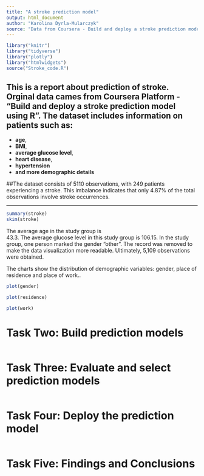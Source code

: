 ```yaml
---
title: "A stroke prediction model"
output: html_document
author: "Karolina Dyrla-Mularczyk"
source: "Data from Coursera - Build and deploy a stroke prediction model using R"
---
```

```r
library("knitr")
library("tidyverse")
library("plotly")
library("htmlwidgets")
source("Stroke_code.R")
```

## This is a report about prediction of stroke. Orginal data cames from Coursera Platform - "Build and deploy a stroke prediction model using R". The dataset includes information on patients such as:

- __age__,
- __BMI__,
- __average glucose level__,
- __heart disease__,
- __hypertension__
- __and more demographic details__

##The dataset consists of 5110 observations, with 249 patients experiencing a stroke. This imbalance indicates that only 4.87% of the total observations involve stroke occurrences.

***


```r
summary(stroke)
skim(stroke)
```

The average age in the study group is  
43.3. 
The average glucose level in this study group is 
106.15.
In the study group, one person marked the gender "other". The record was removed to make the data visualization more readable. Ultimately, 5,109 observations were obtained.

The charts show the distribution of demographic variables: gender, place of residence and place of work..

```r
plot(gender)
```

```r
plot(residence)
```

```r
plot(work)
```

# Task Two: Build prediction models

```r

```




# Task Three: Evaluate and select prediction models

```r

```



# Task Four: Deploy the prediction model

```r

```




# Task Five: Findings and Conclusions
































